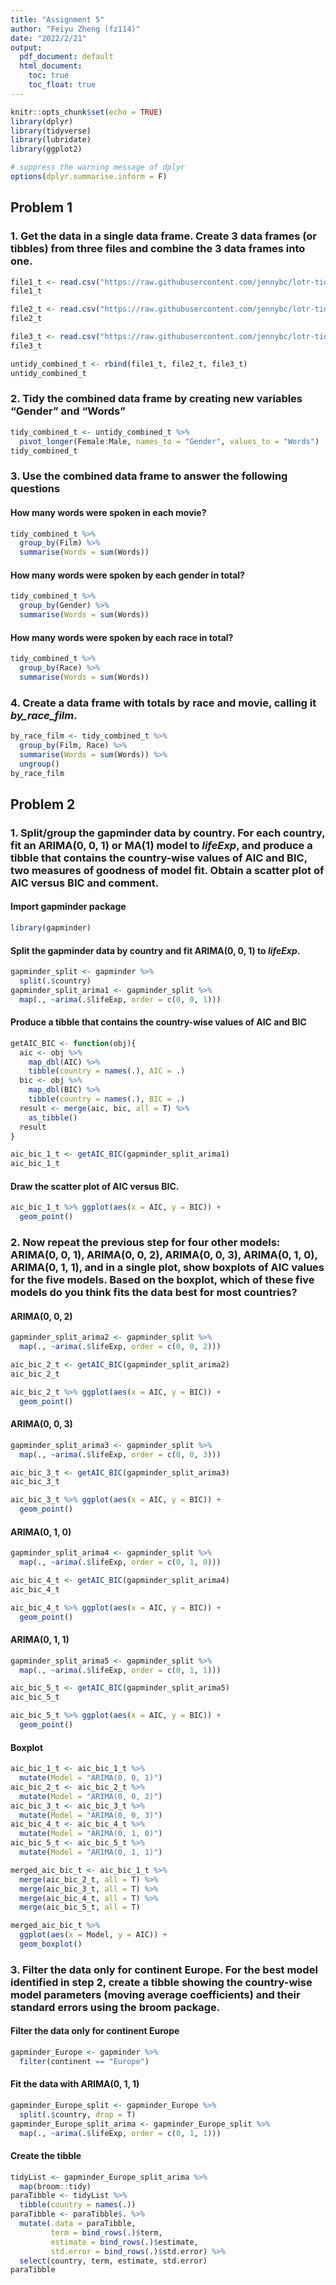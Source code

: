 ```yaml
---
title: "Assignment 5"
author: "Feiyu Zheng (fz114)"
date: "2022/2/21"
output:
  pdf_document: default
  html_document:
    toc: true
    toc_float: true
---
```


```r
knitr::opts_chunk$set(echo = TRUE)
library(dplyr)
library(tidyverse)
library(lubridate)
library(ggplot2)

# suppress the warning message of dplyr
options(dplyr.summarise.inform = F)
```

## Problem 1

### 1. Get the data in a single data frame. Create 3 data frames (or tibbles) from three files and combine the 3 data frames into one.

```r
file1_t <- read.csv("https://raw.githubusercontent.com/jennybc/lotr-tidy/master/data/The_Fellowship_Of_The_Ring.csv") %>% as_tibble()
file1_t

file2_t <- read.csv("https://raw.githubusercontent.com/jennybc/lotr-tidy/master/data/The_Two_Towers.csv") %>% as_tibble()
file2_t

file3_t <- read.csv("https://raw.githubusercontent.com/jennybc/lotr-tidy/master/data/The_Return_Of_The_King.csv") %>% as_tibble()
file3_t

untidy_combined_t <- rbind(file1_t, file2_t, file3_t)
untidy_combined_t
```

### 2. Tidy the combined data frame by creating new variables "Gender" and "Words"

```r
tidy_combined_t <- untidy_combined_t %>%
  pivot_longer(Female:Male, names_to = "Gender", values_to = "Words")
tidy_combined_t
```

### 3. Use the combined data frame to answer the following questions

#### How many words were spoken in each movie?

```r
tidy_combined_t %>%
  group_by(Film) %>%
  summarise(Words = sum(Words))
```

#### How many words were spoken by each gender in total?

```r
tidy_combined_t %>%
  group_by(Gender) %>%
  summarise(Words = sum(Words))
```

#### How many words were spoken by each race in total?

```r
tidy_combined_t %>%
  group_by(Race) %>%
  summarise(Words = sum(Words))
```

### 4. Create a data frame with totals by race and movie, calling it *by_race_film*.

```r
by_race_film <- tidy_combined_t %>%
  group_by(Film, Race) %>%
  summarise(Words = sum(Words)) %>%
  ungroup()
by_race_film
```

## Problem 2

### 1. Split/group the gapminder data by country. For each country, fit an ARIMA(0, 0, 1) or MA(1) model to *lifeExp*, and produce a tibble that contains the country-wise values of AIC and BIC, two measures of goodness of model fit. Obtain a scatter plot of AIC versus BIC and comment.

#### Import gapminder package

```r
library(gapminder)
```

#### Split the gapminder data by country and fit ARIMA(0, 0, 1) to *lifeExp*.

```r
gapminder_split <- gapminder %>%
  split(.$country)
gapminder_split_arima1 <- gapminder_split %>%
  map(., ~arima(.$lifeExp, order = c(0, 0, 1)))
```

#### Produce a tibble that contains the country-wise values of AIC and BIC

```r

getAIC_BIC <- function(obj){
  aic <- obj %>%
    map_dbl(AIC) %>%
    tibble(country = names(.), AIC = .)
  bic <- obj %>%
    map_dbl(BIC) %>%
    tibble(country = names(.), BIC = .)
  result <- merge(aic, bic, all = T) %>%
    as_tibble()
  result
}

aic_bic_1_t <- getAIC_BIC(gapminder_split_arima1)
aic_bic_1_t
```

#### Draw the scatter plot of AIC versus BIC.

```r
aic_bic_1_t %>% ggplot(aes(x = AIC, y = BIC)) +
  geom_point()
```

### 2. Now repeat the previous step for four other models: ARIMA(0, 0, 1), ARIMA(0, 0, 2), ARIMA(0, 0, 3), ARIMA(0, 1, 0), ARIMA(0, 1, 1), and in a single plot, show boxplots of AIC values for the five models. Based on the boxplot, which of these five models do you think fits the data best for most countries?

#### ARIMA(0, 0, 2)

```r
gapminder_split_arima2 <- gapminder_split %>%
  map(., ~arima(.$lifeExp, order = c(0, 0, 2)))

aic_bic_2_t <- getAIC_BIC(gapminder_split_arima2)
aic_bic_2_t

aic_bic_2_t %>% ggplot(aes(x = AIC, y = BIC)) +
  geom_point()
```

#### ARIMA(0, 0, 3)

```r
gapminder_split_arima3 <- gapminder_split %>%
  map(., ~arima(.$lifeExp, order = c(0, 0, 3)))

aic_bic_3_t <- getAIC_BIC(gapminder_split_arima3)
aic_bic_3_t

aic_bic_3_t %>% ggplot(aes(x = AIC, y = BIC)) +
  geom_point()
```

#### ARIMA(0, 1, 0)

```r
gapminder_split_arima4 <- gapminder_split %>%
  map(., ~arima(.$lifeExp, order = c(0, 1, 0)))

aic_bic_4_t <- getAIC_BIC(gapminder_split_arima4)
aic_bic_4_t

aic_bic_4_t %>% ggplot(aes(x = AIC, y = BIC)) +
  geom_point()
```

#### ARIMA(0, 1, 1)

```r
gapminder_split_arima5 <- gapminder_split %>%
  map(., ~arima(.$lifeExp, order = c(0, 1, 1)))

aic_bic_5_t <- getAIC_BIC(gapminder_split_arima5)
aic_bic_5_t

aic_bic_5_t %>% ggplot(aes(x = AIC, y = BIC)) +
  geom_point()
```

#### Boxplot

```r
aic_bic_1_t <- aic_bic_1_t %>%
  mutate(Model = "ARIMA(0, 0, 1)")
aic_bic_2_t <- aic_bic_2_t %>%
  mutate(Model = "ARIMA(0, 0, 2)")
aic_bic_3_t <- aic_bic_3_t %>%
  mutate(Model = "ARIMA(0, 0, 3)")
aic_bic_4_t <- aic_bic_4_t %>%
  mutate(Model = "ARIMA(0, 1, 0)")
aic_bic_5_t <- aic_bic_5_t %>%
  mutate(Model = "ARIMA(0, 1, 1)")

merged_aic_bic_t <- aic_bic_1_t %>%
  merge(aic_bic_2_t, all = T) %>%
  merge(aic_bic_3_t, all = T) %>% 
  merge(aic_bic_4_t, all = T) %>%
  merge(aic_bic_5_t, all = T)

merged_aic_bic_t %>%
  ggplot(aes(x = Model, y = AIC)) + 
  geom_boxplot()

```

### 3. Filter the data only for continent Europe. For the best model identified in step 2, create a tibble showing the country-wise model parameters (moving average coefficients) and their standard errors using the broom package.

#### Filter the data only for continent Europe

```r
gapminder_Europe <- gapminder %>%
  filter(continent == "Europe")

```

#### Fit the data with ARIMA(0, 1, 1)

```r
gapminder_Europe_split <- gapminder_Europe %>%
  split(.$country, drop = T)
gapminder_Europe_split_arima <- gapminder_Europe_split %>%
  map(., ~arima(.$lifeExp, order = c(0, 1, 1)))
```

#### Create the tibble

```r
tidyList <- gapminder_Europe_split_arima %>%
  map(broom::tidy)
paraTibble <- tidyList %>%
  tibble(country = names(.))
paraTibble <- paraTibble$. %>%
  mutate(.data = paraTibble,
         term = bind_rows(.)$term,
         estimate = bind_rows(.)$estimate,
         std.error = bind_rows(.)$std.error) %>%
  select(country, term, estimate, std.error)
paraTibble
```
